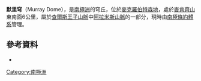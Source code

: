 {{coord|70|42|S|67|12|E|display=title}}

'''默里穹'''（Murray Dome），是[[南極洲|南極洲]]的穹丘，位於[[麥克羅伯特森地|麥克羅伯特森地]]，處於[[麥肯齊山|麥肯齊山]]東南面6公里，屬於[[查爾斯王子山脈|查爾斯王子山脈]]中[[阿拉米斯山脈|阿拉米斯山脈]]的一部分，現時由[[南極條約體系|南極條約體系]]管理。

==參考資料==
* {{usgs-gazetteer}}

{{Antarctica-geo-stub}}
[[Category:南極洲|Category:南極洲]]